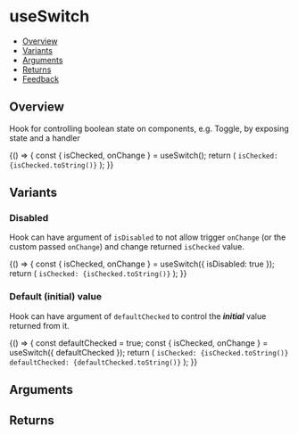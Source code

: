 
<Meta title="Hooks/useSwitch" />

# useSwitch

- [Overview](#overview)
- [Variants](#variants)
- [Arguments](#arguments)
- [Returns](#returns)
- [Feedback](#feedback)

## Overview

Hook for controlling boolean state on components, e.g. Toggle, by exposing state and a handler

<Canvas>
  <Story name="Overview">
    {() => {
      const { isChecked, onChange } = useSwitch();
      return (
        <Flex direction={Flex.directions.COLUMN} align={Flex.align.START} gap={Flex.gaps.MEDIUM}>
          <Toggle onChange={onChange} isSelected={isChecked} />
          <code>isChecked: {isChecked.toString()}</code>
        </Flex>
      );
    }}
  </Story>
</Canvas>

## Variants

### Disabled

Hook can have argument of `isDisabled` to not allow trigger `onChange` (or the custom passed `onChange`) and change returned `isChecked` value.

<Canvas>
  <Story name="Disabled">
    {() => {
      const { isChecked, onChange } = useSwitch({ isDisabled: true });
      return (
        <Flex direction={Flex.directions.COLUMN} align={Flex.align.START} gap={Flex.gaps.MEDIUM}>
          <Toggle onChange={onChange} isSelected={isChecked} />
          <code>isChecked: {isChecked.toString()}</code>
        </Flex>
      );
    }}
  </Story>
</Canvas>

### Default (initial) value

Hook can have argument of `defaultChecked` to control the **_initial_** value returned from it.

<Canvas>
  <Story name="Default">
    {() => {
      const defaultChecked = true;
      const { isChecked, onChange } = useSwitch({ defaultChecked });
      return (
        <Flex direction={Flex.directions.COLUMN} align={Flex.align.START} gap={Flex.gaps.MEDIUM}>
          <Toggle onChange={onChange} isSelected={isChecked} />
          <code>isChecked: {isChecked.toString()}</code>
          <code>defaultChecked: {defaultChecked.toString()}</code>
        </Flex>
      );
    }}
  </Story>
</Canvas>

## Arguments

<FunctionArguments>
  <FunctionArgument name="options" type="Object">
    <FunctionArgument name="isChecked" type="boolean" description="Value to override the hook state." />
    <FunctionArgument
      name="defaultChecked"
      type="boolean"
      description="Value to override the hook initial state (init hook with 'true' instead of 'false')."
    />
    <FunctionArgument
      name="onChange"
      type="(value: boolean) => void"
      description="Callback function to execute when hook 'change' triggered."
    />
    <FunctionArgument
      name="isDisabled"
      type="boolean"
      description="Value that, if passed as 'true', prevents hook from trigger 'change' lifecycle."
    />
  </FunctionArgument>
</FunctionArguments>

## Returns

<FunctionArguments>
  <FunctionArgument name="result" type="Object">
    <FunctionArgument name="isChecked" type="boolean" description="Returned value of current state." />
    <FunctionArgument
      name="onChange"
      type="() => void"
      description="Returned handler function to trigger the hook 'change' lifecycle."
    />
  </FunctionArgument>
</FunctionArguments>
